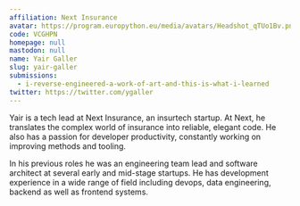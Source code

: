 ```yaml
---
affiliation: Next Insurance
avatar: https://program.europython.eu/media/avatars/Headshot_qTUo1Bv.png
code: VCGHPN
homepage: null
mastodon: null
name: Yair Galler
slug: yair-galler
submissions:
  - i-reverse-engineered-a-work-of-art-and-this-is-what-i-learned
twitter: https://twitter.com/ygaller
---
```


Yair is a tech lead at Next Insurance, an insurtech startup. At Next, he
translates the complex world of insurance into reliable, elegant code. He also
has a passion for developer productivity, constantly working on improving
methods and tooling.

In his previous roles he was an engineering team lead and software architect at
several early and mid-stage startups. He has development experience in a wide
range of field including devops, data engineering, backend as well as frontend
systems.
